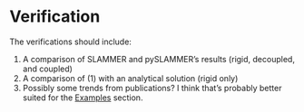 # Verification
The verifications should include:

1. A comparison of SLAMMER and pySLAMMER's results (rigid, decoupled, and coupled)
2. A comparison of (1) with an analytical solution (rigid only)
3. Possibly some trends from publications? I think that's probably better suited for the [Examples](examples.qmd) section.